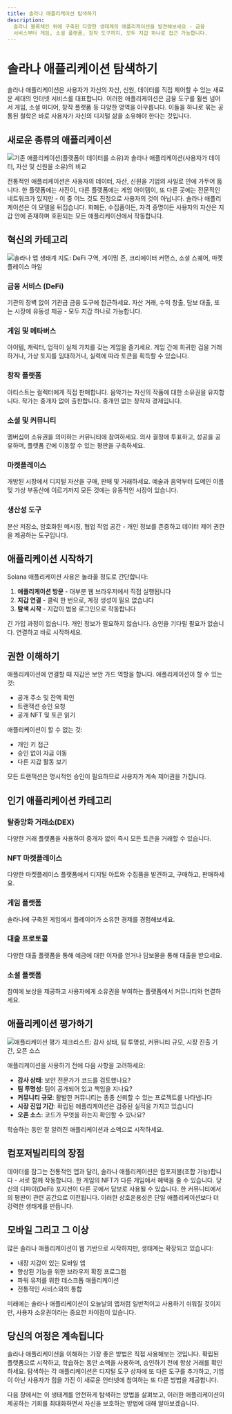 ```yaml
---
title: 솔라나 애플리케이션 탐색하기
description:
  솔라나 블록체인 위에 구축된 다양한 생태계의 애플리케이션을 발견해보세요 - 금융
  서비스부터 게임, 소셜 플랫폼, 창작 도구까지, 모두 지갑 하나로 접근 가능합니다.
---
```


# 솔라나 애플리케이션 탐색하기

솔라나 애플리케이션은 사용자가 자신의 자산, 신원, 데이터를 직접 제어할 수 있는
새로운 세대의 인터넷 서비스를 대표합니다. 이러한 애플리케이션은 금융 도구를 훨씬
넘어서 게임, 소셜 미디어, 창작 플랫폼 등 다양한 영역을 아우릅니다. 이들을 하나로
묶는 공통된 철학은 바로 사용자가 자신의 디지털 삶을 소유해야 한다는 것입니다.

## 새로운 종류의 애플리케이션

![기존 애플리케이션(플랫폼이 데이터를 소유)과 솔라나 애플리케이션(사용자가 데이터, 자산 및 신원을 소유)의 비교](/images/learn/a_new_kind_of_application.webp)

전통적인 애플리케이션은 사용자의 데이터, 자산, 신원을 기업의 사일로 안에 가두어
둡니다. 한 플랫폼에는 사진이, 다른 플랫폼에는 게임 아이템이, 또 다른 곳에는
전문적인 네트워크가 있지만 - 이 중 어느 것도 진정으로 사용자의 것이 아닙니다.
솔라나 애플리케이션은 이 모델을 뒤집습니다. 화폐든, 수집품이든, 자격 증명이든
사용자의 자산은 지갑 안에 존재하며 호환되는 모든 애플리케이션에서 작동합니다.

## 혁신의 카테고리

![솔라나 앱 생태계 지도: DeFi 구역, 게이밍 존, 크리에이터 커먼스, 소셜 스퀘어, 마켓플레이스 마일](/images/learn/categories_of_innovation.webp)

### 금융 서비스 (DeFi)

기관의 장벽 없이 기관급 금융 도구에 접근하세요. 자산 거래, 수익 창출, 담보 대출,
또는 시장에 유동성 제공 - 모두 지갑 하나로 가능합니다.

### 게임 및 메타버스

아이템, 캐릭터, 업적이 실제 가치를 갖는 게임을 즐기세요. 게임 간에 희귀한 검을
거래하거나, 가상 토지를 임대하거나, 실력에 따라 토큰을 획득할 수 있습니다.

### 창작 플랫폼

아티스트는 컬렉터에게 직접 판매합니다. 음악가는 자신의 작품에 대한 소유권을
유지합니다. 작가는 중개자 없이 출판합니다. 중개인 없는 창작자 경제입니다.

### 소셜 및 커뮤니티

멤버십이 소유권을 의미하는 커뮤니티에 참여하세요. 의사 결정에 투표하고, 성공을
공유하며, 플랫폼 간에 이동할 수 있는 평판을 구축하세요.

### 마켓플레이스

개방된 시장에서 디지털 자산을 구매, 판매 및 거래하세요. 예술과 음악부터 도메인
이름 및 가상 부동산에 이르기까지 모든 것에는 유동적인 시장이 있습니다.

### 생산성 도구

분산 저장소, 암호화된 메시징, 협업 작업 공간 - 개인 정보를 존중하고 데이터 제어
권한을 제공하는 도구입니다.

## 애플리케이션 시작하기

Solana 애플리케이션 사용은 놀라울 정도로 간단합니다:

1. **애플리케이션 방문** - 대부분 웹 브라우저에서 직접 실행됩니다
2. **지갑 연결** - 클릭 한 번으로, 계정 생성이 필요 없습니다
3. **탐색 시작** - 지갑이 범용 로그인으로 작동합니다

긴 가입 과정이 없습니다. 개인 정보가 필요하지 않습니다. 승인을 기다릴 필요가
없습니다. 연결하고 바로 시작하세요.

## 권한 이해하기

애플리케이션에 연결할 때 지갑은 보안 가드 역할을 합니다. 애플리케이션이 할 수
있는 것:

- 공개 주소 및 잔액 확인
- 트랜잭션 승인 요청
- 공개 NFT 및 토큰 읽기

애플리케이션이 할 수 없는 것:

- 개인 키 접근
- 승인 없이 자금 이동
- 다른 지갑 활동 보기

모든 트랜잭션은 명시적인 승인이 필요하므로 사용자가 계속 제어권을 가집니다.

## 인기 애플리케이션 카테고리

### 탈중앙화 거래소(DEX)

다양한 거래 플랫폼을 사용하여 중개자 없이 즉시 모든 토큰을 거래할 수 있습니다.

### NFT 마켓플레이스

다양한 마켓플레이스 플랫폼에서 디지털 아트와 수집품을 발견하고, 구매하고,
판매하세요.

### 게임 플랫폼

솔라나에 구축된 게임에서 플레이어가 소유한 경제를 경험해보세요.

### 대출 프로토콜

다양한 대출 플랫폼을 통해 예금에 대한 이자를 얻거나 담보물을 통해 대출을
받으세요.

### 소셜 플랫폼

참여에 보상을 제공하고 사용자에게 소유권을 부여하는 플랫폼에서 커뮤니티와
연결하세요.

## 애플리케이션 평가하기

![애플리케이션 평가 체크리스트: 감사 상태, 팀 투명성, 커뮤니티 규모, 시장 진출 기간, 오픈 소스](/images/learn/evaluating_applications.webp)

애플리케이션을 사용하기 전에 다음 사항을 고려하세요:

- **감사 상태**: 보안 전문가가 코드를 검토했나요?
- **팀 투명성**: 팀이 공개되어 있고 책임을 지나요?
- **커뮤니티 규모**: 활발한 커뮤니티는 종종 신뢰할 수 있는 프로젝트를 나타냅니다
- **시장 진입 기간**: 확립된 애플리케이션은 검증된 실적을 가지고 있습니다
- **오픈 소스**: 코드가 무엇을 하는지 확인할 수 있나요?

학습하는 동안 잘 알려진 애플리케이션과 소액으로 시작하세요.

## 컴포저빌리티의 장점

데이터를 잠그는 전통적인 앱과 달리, 솔라나 애플리케이션은 컴포저블(조합
가능)합니다 - 서로 함께 작동합니다. 한 게임의 NFT가 다른 게임에서 혜택을 줄 수
있습니다. 당신의 디파이(DeFi) 포지션이 다른 곳에서 담보로 사용될 수 있습니다. 한
커뮤니티에서의 평판이 관련 공간으로 이전됩니다. 이러한 상호운용성은 단일
애플리케이션보다 더 강력한 생태계를 만듭니다.

## 모바일 그리고 그 이상

많은 솔라나 애플리케이션이 웹 기반으로 시작하지만, 생태계는 확장되고 있습니다:

- 내장 지갑이 있는 모바일 앱
- 향상된 기능을 위한 브라우저 확장 프로그램
- 파워 유저를 위한 데스크톱 애플리케이션
- 전통적인 서비스와의 통합

미래에는 솔라나 애플리케이션이 오늘날의 앱처럼 일반적이고 사용하기 쉬워질
것이지만, 사용자 소유권이라는 중요한 차이점이 있습니다.

## 당신의 여정은 계속됩니다

솔라나 애플리케이션을 이해하는 가장 좋은 방법은 직접 사용해보는 것입니다. 확립된
플랫폼으로 시작하고, 학습하는 동안 소액을 사용하며, 승인하기 전에 항상 거래를
확인하세요. 탐색하는 각 애플리케이션은 디지털 도구 상자에 또 다른 도구를
추가하고, 기업이 아닌 사용자가 힘을 가진 이 새로운 인터넷에 참여하는 또 다른
방법을 제공합니다.

다음 장에서는 이 생태계를 안전하게 탐색하는 방법을 살펴보고, 이러한
애플리케이션이 제공하는 기회를 최대화하면서 자신을 보호하는 방법에 대해
알아보겠습니다.